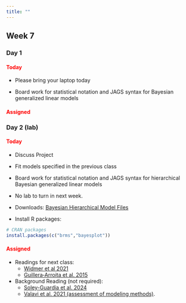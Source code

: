```yaml
---
title: ""
---
```


## Week 7

### Day 1

#### [Today]{style="color:red;"}

-   Please bring your laptop today

-   Board work for statistical notation and JAGS syntax for Bayesian generalized linear models

#### [Assigned]{style="color:red;"}
 
 
### Day 2 (lab)

#### [Today]{style="color:red;"}

-   Discuss Project

-   Fit models specified in the previous class

-   Board work for statistical notation and JAGS syntax for hierarchical Bayesian generalized linear models

-   No lab to turn in next week.

-   Downloads: <a href="/classfiles/hbayes/Bayesian.Hierarchical.Model.zip">Bayesian Hierarchical Model Files</a>

-   Install R packages:

```r
# CRAN packages
install.packages(c("brms","bayesplot"))
```


#### [Assigned]{style="color:red;"}

-   Readings for next class:
    -   <a href="/readings/Widmer et al 2021.pdf">Widmer et al 2021</a>
    -   <a href="/readings/Guillera‐Arroita et al. 2015.pdf">Guillera‐Arroita et al. 2015</a>

- Background Reading (not required):
  - <a href="/readings/Soley-Guardia et al. 2024.pdf">Soley-Guardia et al. 2024</a>
  - <a href="/readings/Valavi et al. 2021.pdf"> Valavi et al. 2021 (assessment of modeling methods)</a>.



